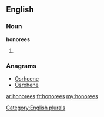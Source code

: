 ==English==

===Noun===
'''honorees'''

# {{plural of|[[honoree]]}}

===Anagrams===
* [[Osrhoene#English|Osrhoene]]
* [[Osrohene#English|Osrohene]]

[[Category:English plurals]]

[[ar:honorees]]
[[fr:honorees]]
[[my:honorees]]
